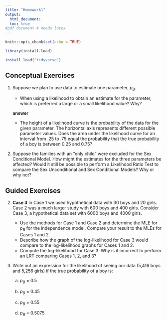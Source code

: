 ```yaml
---
title: "Homework1"
output: 
  html_document:
  toc: true
#pdf_document # needs latex
---
```


```r
knitr::opts_chunk$set(echo = TRUE)

library(install.load)

install_load("tidyverse")
```

## Conceptual Exercises

1. Suppose we plan to use data to estimate one parameter, $p_B$.
    + When using a likelihood to obtain an estimate for the parameter, which is preferred a large or a small likelihood value? Why?
\nanswer

    **answer**
  
    + The height of a likelihood curve is the probability of the data for the given parameter. The horizontal axis represents different possible parameter values. Does the area under the likelihood curve for an interval from .25 to .75 equal the probability that the true probability of a boy is between 0.25 and 0.75?

2. Suppose the families with an “only child” were excluded for the Sex Conditional Model. How might the estimates for the three parameters be affected? Would it still be possible to perform a Likelihood Ratio Test to compare the Sex Unconditional and Sex Conditional Models? Why or why not?

## Guided Exercises

2. **Case 3** In Case 1 we used hypothetical data with 30 boys and 20 girls. Case 2 was a much larger study with 600 boys and 400 girls. Consider Case 3, a hypothetical data set with 6000 boys and 4000 girls.
    + Use the methods for Case 1 and Case 2 and determine the MLE for $p_B$ for the independence model. Compare your result to the MLEs for Cases 1 and 2.
    + Describe how the graph of the log-likelihood for Case 3 would compare to the log-likelihood graphs for Cases 1 and 2.
    + Compute the log-likelihood for Case 3. Why is it incorrect to perform an LRT comparing Cases 1, 2, and 3?

3. Write out an expression for the likelihood of seeing our data (5,416 boys and 5,256 girls) if the true probability of a boy is:

    a. $p_B$ = 0.5

    b. $p_B$ = 0.45

    c. $p_B$ = 0.55

    d. $p_B$ = 0.5075